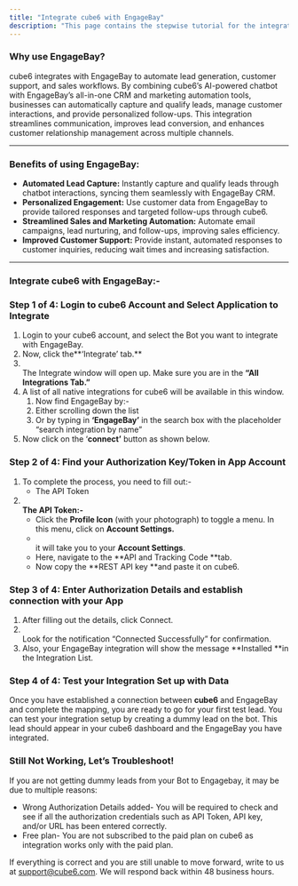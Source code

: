```yaml
---
title: "Integrate cube6 with EngageBay"
description: "This page contains the stepwise tutorial for the integration with cube6"
---
```


### **Why use EngageBay?**

cube6 integrates with EngageBay to automate lead generation, customer support, and sales workflows. By combining cube6’s AI-powered chatbot with EngageBay’s all-in-one CRM and marketing automation tools, businesses can automatically capture and qualify leads, manage customer interactions, and provide personalized follow-ups. This integration streamlines communication, improves lead conversion, and enhances customer relationship management across multiple channels.

---

### **Benefits of using EngageBay:**

- **Automated Lead Capture:** Instantly capture and qualify leads through chatbot interactions, syncing them seamlessly with EngageBay CRM.
- **Personalized Engagement:** Use customer data from EngageBay to provide tailored responses and targeted follow-ups through cube6.
- **Streamlined Sales and Marketing Automation:** Automate email campaigns, lead nurturing, and follow-ups, improving sales efficiency.
- **Improved Customer Support:** Provide instant, automated responses to customer inquiries, reducing wait times and increasing satisfaction.

---

### **Integrate cube6 with EngageBay:-**

### **Step 1 of 4: Login to cube6 Account and Select Application to Integrate**

1. Login to your cube6 account, and select the Bot you want to integrate with EngageBay.
2. Now, click the**‘Integrate’ tab.** 
3. \
   The Integrate window will open up. Make sure you are in the **“All Integrations Tab.”**
4. A list of all native integrations for cube6 will be available in this window.
   1. Now find EngageBay by:-
   2. Either scrolling down the list
   3. Or by typing in **‘**EngageBay**’** in the search box with the placeholder “search integration by name”
5. Now click on the ‘**connect’** button as shown below.

### **Step 2 of 4: Find your Authorization Key/Token in App Account**

1. To complete the process, you need to fill out:-
   - The API Token
2. **\
   The API Token:-**
   - Click the **Profile Icon** (with your photograph) to toggle a menu. In this menu, click on **Account Settings.**
   - \
     it will take you to your **Account Settings**.
   - Here, navigate to the **API and Tracking Code **tab.
   - Now copy the **REST API key **and paste it on cube6.

### **Step 3 of 4: Enter Authorization Details and establish connection with your App**

1. After filling out the details, click Connect.
2. \
   Look for the notification “Connected Successfully” for confirmation.
3. Also, your EngageBay integration will show the message **Installed **in the Integration List.

### **Step 4 of 4: Test your Integration Set up with Data**

Once you have established a connection between **cube6** and EngageBay and complete the mapping, you are ready to go for your first test lead. You can test your integration setup by creating a dummy lead on the bot. This lead should appear in your cube6 dashboard and the EngageBay you have integrated.

### **Still Not Working, Let’s Troubleshoot\!**

If you are not getting dummy leads from your Bot to Engagebay, it may be due to multiple reasons:

- Wrong Authorization Details added- You will be required to check and see if all the authorization credentials such as API Token, API key, and/or URL has been entered correctly.
- Free plan- You are not subscribed to the paid plan on cube6 as integration works only with the paid plan.

If everything is correct and you are still unable to move forward, write to us at [support@cube6.com](mailto:support@cube6.com). We will respond back within 48 business hours.